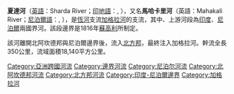 '''夏達河'''（[[英語|英語]]：Sharda River；[[印地語|印地語]]：{{lang|hi|शारदा नदी}}, {{transl|hi|''shāradā nadī''}}），又名'''馬哈卡里河'''（英語：Mahakali River；[[尼泊爾語|尼泊爾語]]：{{lang|ne|महाकाली नदी}}, {{transl|ne|''mahākālī nadī''}}），是[[恆河|恆河]]支流[[加格拉河|加格拉河]]的支流，其中、上游河段為[[印度|印度]]、[[尼泊爾|尼泊爾]]兩國界河。該段邊界是1816年[[蘇高利|蘇高利]]{{link-en|蘇高利條約|Sugauli Treaty|條約}}所制定。

該河離開北阿坎德邦與尼泊爾邊界後，流入[[北方邦|北方邦]]，最終注入加格拉河。幹流全長350公里，流域面積18,140平方公里。

[[Category:亞洲跨國河流|Category:亞洲跨國河流]]
[[Category:邊界河流|Category:邊界河流]]
[[Category:尼泊尔河流|Category:尼泊尔河流]]
[[Category:北阿坎德邦河流|Category:北阿坎德邦河流]]
[[Category:北方邦河流|Category:北方邦河流]]
[[Category:印度-尼泊爾邊界|Category:印度-尼泊爾邊界]]
[[Category:加格拉河|Category:加格拉河]]